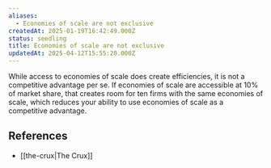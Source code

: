 ```yaml
---
aliases:
  - Economies of scale are not exclusive
createdAt: 2025-01-19T16:42:49.000Z
status: seedling
title: Economies of scale are not exclusive
updatedAt: 2025-04-12T15:55:20.000Z
---
```

While access to economies of scale does create efficiencies, it is not a competitive advantage per se. If economies of scale are accessible at 10% of market share, that creates room for ten firms with the same economies of scale, which reduces your ability to use economies of scale as a competitive advantage.

## References

- [[the-crux|The Crux]]
